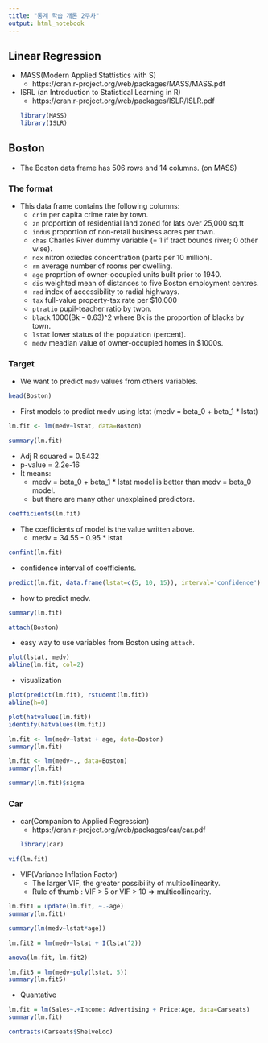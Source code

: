 ```yaml
---
title: "통계 학습 개론 2주차"
output: html_notebook
---
```


## Linear Regression
 * MASS(Modern Applied Stattistics with S)
   * https://cran.r-project.org/web/packages/MASS/MASS.pdf
 * ISRL (an Introduction to Statistical Learning in R)
   * https://cran.r-project.org/web/packages/ISLR/ISLR.pdf
```r
library(MASS)
library(ISLR)
```

## Boston
 * The Boston data frame has 506 rows and 14 columns. (on MASS)
 
### The format
 * This data frame contains the following columns:
   * `crim` per capita crime rate by town.
   * `zn` proportion of residential land zoned for lats over 25,000 sq.ft
   * `indus` proportion of non-retail business acres per town.
   * `chas` Charles River dummy variable (= 1 if tract bounds river; 0 other wise).
   * `nox` nitron oxiedes concentration (parts per 10 million).
   * `rm` average number of rooms per dwelling.
   * `age` proprtion of owner-occupied units built prior to 1940.
   * `dis` weighted mean of distances to five Boston employment centres.
   * `rad` index of accessibility to radial highways.
   * `tax` full-value property-tax rate per \$10.000
   * `ptratio` pupil-teacher ratio by twon.
   * `black` 1000(Bk - 0.63)^2 where Bk is the proportion of blacks by town.
   * `lstat` lower status of the population (percent).
   * `medv` meadian value of owner-occupied homes in \$1000s.

### Target
 * We want to predict `medv` values from others variables.
   
```r
head(Boston)
```

 * First models to predict medv using lstat (medv = beta_0 + beta_1 * lstat)
```r
lm.fit <- lm(medv~lstat, data=Boston)
```

```r
summary(lm.fit)
```

 * Adj R squared = 0.5432
 * p-value = 2.2e-16
 * It means:
   * medv = beta_0 + beta_1 * lstat model is better than medv = beta_0 model.
   * but there are many other unexplained predictors.

```r
coefficients(lm.fit)
```

 * The coefficients of model is the value written above.
   * medv = 34.55 - 0.95 * lstat
   

```r
confint(lm.fit)
```

 * confidence interval of coefficients.
 
```r
predict(lm.fit, data.frame(lstat=c(5, 10, 15)), interval='confidence')
```
 * how to predict medv.

```r
summary(lm.fit)
```


```r
attach(Boston)
```
 * easy way to use variables from Boston using `attach`.


```r
plot(lstat, medv)
abline(lm.fit, col=2)
```
 * visualization
 
```r
plot(predict(lm.fit), rstudent(lm.fit))
abline(h=0)
```
```r
plot(hatvalues(lm.fit))
identify(hatvalues(lm.fit))
```

```r
lm.fit <- lm(medv~lstat + age, data=Boston)
summary(lm.fit)
```

```r
lm.fit <- lm(medv~., data=Boston)
summary(lm.fit)
```

```r
summary(lm.fit)$sigma
```

### Car
 * car(Companion to Applied Regression)
   * https://cran.r-project.org/web/packages/car/car.pdf
```r
library(car)
```


```r
vif(lm.fit)
```
 * VIF(Variance Inflation Factor)
   * The larger VIF, the greater possibility of multicollinearity.
   * Rule of thumb : VIF > 5 or VIF > 10 => multicollinearity.


```r
lm.fit1 = update(lm.fit, ~.-age)
summary(lm.fit1)
```

```r
summary(lm(medv~lstat*age))
```

```r
lm.fit2 = lm(medv~lstat + I(lstat^2))
```


```r
anova(lm.fit, lm.fit2)
```


```r
lm.fit5 = lm(medv~poly(lstat, 5))
summary(lm.fit5)
```

* Quantative
```r
lm.fit = lm(Sales~.+Income: Advertising + Price:Age, data=Carseats)
summary(lm.fit)
```

```r
contrasts(Carseats$ShelveLoc)
```




